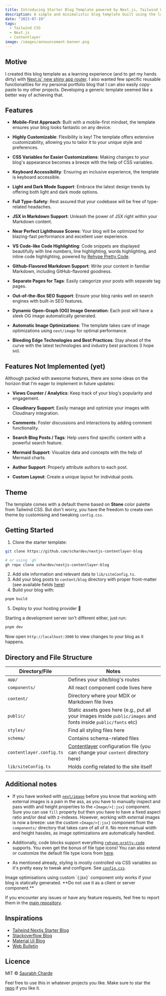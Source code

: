 ```yaml
---
title: Introducing Starter Blog Template powered by Next.js, Tailwind CSS and Contentlayer
description: A simple and minimalistic blog template built using the latest Next.js app router and Contentlayer.
date: "2023-07-19"
tags:
  - Tailwind CSS
  - Next.js
  - Contentlayer
image: /images/announcement-banner.png
---
```


## Motive

I created this blog template as a learning experience (and to get my hands dirty) with [Next.js' new shiny app router](https://nextjs.org/docs/app). I also wanted few specific reusable functionalities for my personal portfolio blog that I can also easily copy-paste to my other projects. Developing a generic template seemed like a better way of achieving that.

## Features

- **Mobile-First Approach**: Built with a mobile-first mindset, the template ensures your blog looks fantastic on any device.

- **Highly Customizable**: Flexibility is key! The template offers extensive customizability, allowing you to tailor it to your unique style and preferences.

- **CSS Variables for Easier Customizations**: Making changes to your blog's appearance becomes a breeze with the help of CSS variables.

- **Keyboard Accessibility**: Ensuring an inclusive experience, the template is keyboard accessible.

- **Light and Dark Mode Support**: Embrace the latest design trends by offering both light and dark mode options.

- **Full Type-Safety**: Rest assured that your codebase will be free of type-related headaches.

- **JSX in Markdown Support**: Unleash the power of JSX right within your Markdown content.

- **Near Perfect Lighthouse Scores**: Your blog will be optimized for blazing-fast performance and excellent user experience.

- **VS Code-like Code Highlighting**: Code snippets are displayed beautifully with line numbers, line highlighting, words highlighting, and inline code highlighting, powered by [Rehype Pretty Code](https://rehype-pretty-code.netlify.app/).

- **Github-Flavored Markdown Support**: Write your content in familiar Markdown, including GitHub-flavored goodness.

- **Separate Pages for Tags**: Easily categorize your posts with separate tag pages.

- **Out-of-the-Box SEO Support**: Ensure your blog ranks well on search engines with built-in SEO features.

- **Dynamic Open-Graph (OG) Image Generation**: Each post will have a sleek OG image automatically generated.

- **Automatic Image Optimizations**: The template takes care of image optimizations using `next/image` for optimal performance.

- **Bleeding Edge Technologies and Best Practices**: Stay ahead of the curve with the latest technologies and industry best practices (I hope so).

## Features Not Implemented (yet)

Although packed with awesome features, there are some ideas on the horizon that I'm eager to implement in future updates:

- **Views Counter / Analytics**: Keep track of your blog's popularity and engagement.

- **Cloudinary Support**: Easily manage and optimize your images with Cloudinary integration.

- **Comments**: Foster discussions and interactions by adding comment functionality.

- **Search Blog Posts / Tags**: Help users find specific content with a powerful search feature.

- **Mermaid Support**: Visualize data and concepts with the help of Mermaid charts.

- **Author Support**: Properly attribute authors to each post.

- **Custom Layout**: Create a unique layout for individual posts.

## Theme

The template comes with a default theme based on **Stone** color palette from Tailwind CSS. But don't worry, you have the freedom to create own theme by customising and tweaking `config.css`.

## Getting Started

1. Clone the starter template:

```bash
git clone https://github.com/schardev/nextjs-contentlayer-blog

# or using `gh`
gh repo clone schardev/nextjs-contentlayer-blog
```

2. Add site information and relevant data to `lib/siteConfig.ts`.
3. Add your blog posts to `content/blog` directory with proper front-matter (see available fields [here](https://github.com/schardev/nextjs-contentlayer-blog/blob/main/schema/contentlayer/blog-post.ts))
4. Build your blog with:

```sh
pnpm build
```

5. Deploy to your hosting provider 🎉

Starting a development server isn't different either, just run:

```bash
pnpm dev
```

Now open `http://localhost:3000` to view changes to your blog as it happens.

## Directory and File Structure

| Directory/File           | Notes                                                                                                           |
| ------------------------ | --------------------------------------------------------------------------------------------------------------- |
| `app/`                   | Defines your site/blog's routes                                                                                 |
| `components/`            | All react component code lives here                                                                             |
| `content/`               | Directory where your MDX or Markdown file lives                                                                 |
| `public/`                | Static assets goes here (e.g., put all your images inside `public/images` and fonts inside `public/fonts` etc)  |
| `styles/`                | Find all styling files here                                                                                     |
| `schema/`                | Contains schema-related files                                                                                   |
| `contentlayer.config.ts` | [Contentlayer](https://www.contentlayer.dev/) configuration file (you can change your `content` directory here) |
| `lib/siteConfig.ts`      | Holds config related to the site itself                                                                         |

## Additional notes

- If you have worked with [`next/image`](https://nextjs.org/docs/app/api-reference/components/image) before you know that working with external images is a pain in the ass, as you have to manually inspect and pass width and height properties to the `<Image/>{:jsx}` component. Sure you can use `fill` property but then you have to have a fixed aspect ratio and/or deal with z-indexes. However, working with external images is now a breeze: use the custom `<Image/>{:jsx}` component from the `components/` directory that takes care of all of it. No more manual width and height hassles, as image optimizations are automatically handled.

- Additionally, code blocks support everything [`rehype-pretty-code`](https://rehype-pretty-code.netlify.app/) supports. You even get the bonus of file type icons! You can also extend or customize the default file type icons from [here](https://github.com/schardev/nextjs-contentlayer-blog/blob/main/components/brand-icon.tsx).

- As mentioned already, styling is mostly controlled via CSS variables so it's pretty easy to tweak and configure. See [`config.css`](https://github.com/schardev/nextjs-contentlayer-blog/blob/main/styles/config.css).

<Callout>
Image optimisations using custom `<Image/>{:jsx}` component only works if your blog is statically generated. **Do not use it as a client or server component.**
</Callout>

If you encounter any issues or have any feature requests, feel free to report them in the [main repository](https://github.com/schardev/nextjs-contentlayer-blog/tree/main).

## Inspirations

- [Tailwind Nextjs Starter Blog](https://github.com/timlrx/tailwind-nextjs-starter-blog)
- [Stackoverflow Blog](https://stackoverflow.blog/)
- [Material UI Blog](https://mui.com/blog/)
- [Web Bulletin](https://web-bulletin.vercel.app/)

## Licence

MIT © [Saurabh Charde](https://schar.dev)

Feel free to use this in whatever projects you like. Make sure to star the [repo](https://github.com/schardev/nextjs-contentlayer-blog) if you like it.
